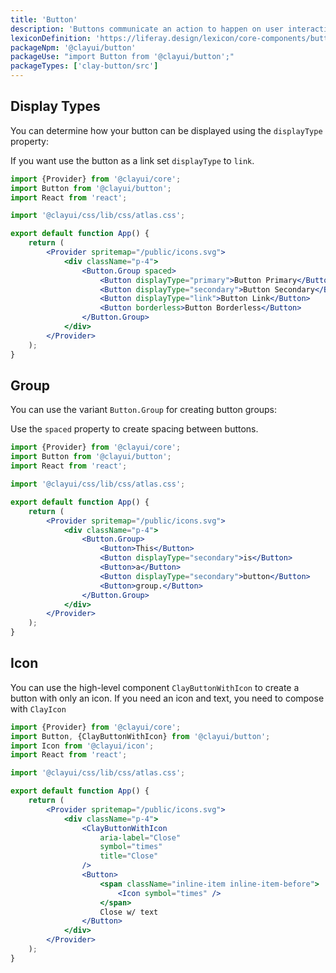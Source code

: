 ```yaml
---
title: 'Button'
description: 'Buttons communicate an action to happen on user interaction.'
lexiconDefinition: 'https://liferay.design/lexicon/core-components/buttons/'
packageNpm: '@clayui/button'
packageUse: "import Button from '@clayui/button';"
packageTypes: ['clay-button/src']
---
```


## Display Types

You can determine how your button can be displayed using the `displayType` property:

If you want use the button as a link set `displayType` to `link`.

```jsx preview
import {Provider} from '@clayui/core';
import Button from '@clayui/button';
import React from 'react';

import '@clayui/css/lib/css/atlas.css';

export default function App() {
	return (
		<Provider spritemap="/public/icons.svg">
			<div className="p-4">
				<Button.Group spaced>
					<Button displayType="primary">Button Primary</Button>
					<Button displayType="secondary">Button Secondary</Button>
					<Button displayType="link">Button Link</Button>
					<Button borderless>Button Borderless</Button>
				</Button.Group>
			</div>
		</Provider>
	);
}
```

## Group

You can use the variant `Button.Group` for creating button groups:

Use the `spaced` property to create spacing between buttons.

```jsx preview
import {Provider} from '@clayui/core';
import Button from '@clayui/button';
import React from 'react';

import '@clayui/css/lib/css/atlas.css';

export default function App() {
	return (
		<Provider spritemap="/public/icons.svg">
			<div className="p-4">
				<Button.Group>
					<Button>This</Button>
					<Button displayType="secondary">is</Button>
					<Button>a</Button>
					<Button displayType="secondary">button</Button>
					<Button>group.</Button>
				</Button.Group>
			</div>
		</Provider>
	);
}
```

## Icon

You can use the high-level component `ClayButtonWithIcon` to create a button with only an icon. If you need an icon and text, you need to compose with `ClayIcon`

```jsx preview
import {Provider} from '@clayui/core';
import Button, {ClayButtonWithIcon} from '@clayui/button';
import Icon from '@clayui/icon';
import React from 'react';

import '@clayui/css/lib/css/atlas.css';

export default function App() {
	return (
		<Provider spritemap="/public/icons.svg">
			<div className="p-4">
				<ClayButtonWithIcon
					aria-label="Close"
					symbol="times"
					title="Close"
				/>
				<Button>
					<span className="inline-item inline-item-before">
						<Icon symbol="times" />
					</span>
					Close w/ text
				</Button>
			</div>
		</Provider>
	);
}
```
